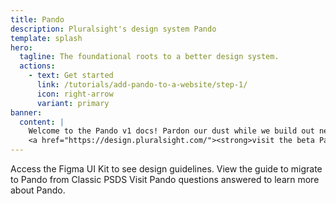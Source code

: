 ```yaml
---
title: Pando
description: Pluralsight's design system Pando
template: splash
hero:
  tagline: The foundational roots to a better design system.
  actions:
    - text: Get started
      link: /tutorials/add-pando-to-a-website/step-1/
      icon: right-arrow
      variant: primary
banner:
  content: |
    Welcome to the Pando v1 docs! Pardon our dust while we build out new content. If you are still working with the beta version, 
    <a href="https://design.pluralsight.com/"><strong>visit the beta Pando docs</strong></a>
---
```




<Card title="UI Kit" icon="rocket">
  Access the <TextLink href={FIGMA_LINK}>Figma UI Kit</TextLink> to see design guidelines.
</Card>
<CardGrid>
  <Card title="Migrate from Classic" icon="right-caret">
    View <TextLink href={PSDS_MIGRATE_LINK}>the guide to migrate</TextLink> to Pando from Classic PSDS
  </Card>
  <Card title="FAQ" icon="open-book">
    Visit <TextLink href="/explanation/faq/">Pando questions answered</TextLink> to learn more about Pando.
  </Card>
</CardGrid>
